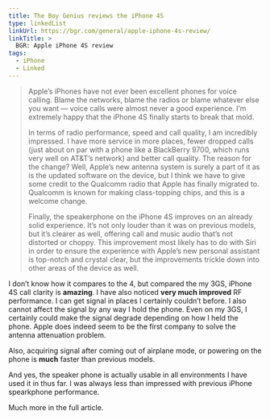 ```yaml
---
title: The Boy Genius reviews the iPhone 4S
type: linkedList
linkUrl: https://bgr.com/general/apple-iphone-4s-review/
linkTitle: >
  BGR: Apple iPhone 4S review
tags:
  - iPhone
  - Linked
---
```


> Apple’s iPhones have not ever been excellent phones for voice calling. Blame the networks, blame the radios or blame whatever else you want — voice calls were almost never a good experience. I’m extremely happy that the iPhone 4S finally starts to break that mold.
>
> In terms of radio performance, speed and call quality, I am incredibly impressed. I have more service in more places, fewer dropped calls (just about on par with a phone like a BlackBerry 9700, which runs very well on AT&T’s network) and better call quality. The reason for the change? Well, Apple’s new antenna system is surely a part of it as is the updated software on the device, but I think we have to give some credit to the Qualcomm radio that Apple has finally migrated to. Qualcomm is known for making class-topping chips, and this is a welcome change.
>
> Finally, the speakerphone on the iPhone 4S improves on an already solid experience. It’s not only louder than it was on previous models, but it’s clearer as well, offering call and music audio that’s not distorted or choppy. This improvement most likely has to do with Siri in order to ensure the experience with Apple’s new personal assistant is top-notch and crystal clear, but the improvements trickle down into other areas of the device as well.

I don’t know how it compares to the 4, but compared the my 3GS, iPhone 4S call clarity is **amazing**. I have also noticed **very much improved** RF performance. I can get signal in places I certainly couldn’t before. I also cannot affect the signal by any way I hold the phone. Even on my 3GS, I certainly could make the signal degrade depending on how I held the phone. Apple does indeed seem to be the first company to solve the antenna attenuation problem.

Also, acquiring signal after coming out of airplane mode, or powering on the phone is **much** faster than previous models.

And yes, the speaker phone is actually usable in all environments I have used it in thus far. I was always less than impressed with previous iPhone spearkphone performance.

Much more in the full article.
